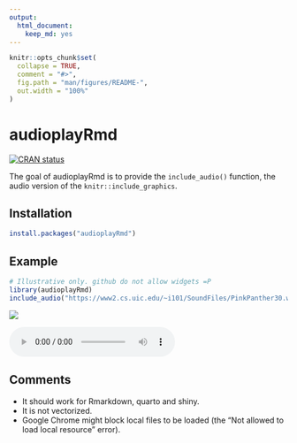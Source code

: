 ```yaml
---
output: 
  html_document: 
    keep_md: yes
---
```


<!-- README.md is generated from README.Rmd. Please edit that file -->

```r
knitr::opts_chunk$set(
  collapse = TRUE,
  comment = "#>",
  fig.path = "man/figures/README-",
  out.width = "100%"
)
```

# audioplayRmd

<!-- badges: start -->
[![CRAN status](https://www.r-pkg.org/badges/version/audioplayRmd)](https://CRAN.R-project.org/package=audioplayRmd)
<!-- badges: end -->

The goal of audioplayRmd is to provide the `include_audio()` function, the audio version of the `knitr::include_graphics`.

## Installation

``` r
install.packages("audioplayRmd")
```

## Example

```r
# Illustrative only. github do not allow widgets =P
library(audioplayRmd)
include_audio("https://www2.cs.uic.edu/~i101/SoundFiles/PinkPanther30.wav")
```

![](inst/audioplayer_screenshot.png)

<audio id="audio-player" controls="" src="https://www2.cs.uic.edu/~i101/SoundFiles/PinkPanther30.wav"></audio>

## Comments

- It should work for Rmarkdown, quarto and shiny.
- It is not vectorized.
- Google Chrome might block local files to be loaded (the "Not allowed to load local resource" error).
